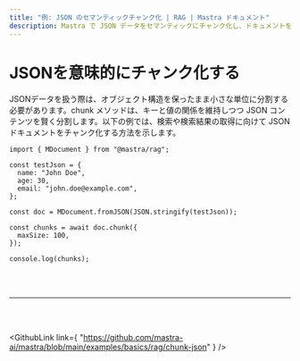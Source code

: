 ```yaml
---
title: "例: JSON のセマンティックチャンク化 | RAG | Mastra ドキュメント"
description: Mastra で JSON データをセマンティックにチャンク化し、ドキュメントを分割します。
---
```




# JSONを意味的にチャンク化する

JSONデータを扱う際は、オブジェクト構造を保ったまま小さな単位に分割する必要があります。chunk メソッドは、キーと値の関係を維持しつつ JSON コンテンツを賢く分割します。以下の例では、検索や検索結果の取得に向けて JSON ドキュメントをチャンク化する方法を示します。

```tsx copy
import { MDocument } from "@mastra/rag";

const testJson = {
  name: "John Doe",
  age: 30,
  email: "john.doe@example.com",
};

const doc = MDocument.fromJSON(JSON.stringify(testJson));

const chunks = await doc.chunk({
  maxSize: 100,
});

console.log(chunks);
```

<br />

<br />

<hr className="dark:border-[#404040] border-gray-300" />

<br />

<br />

<GithubLink
  link={
"https://github.com/mastra-ai/mastra/blob/main/examples/basics/rag/chunk-json"
}
/>
